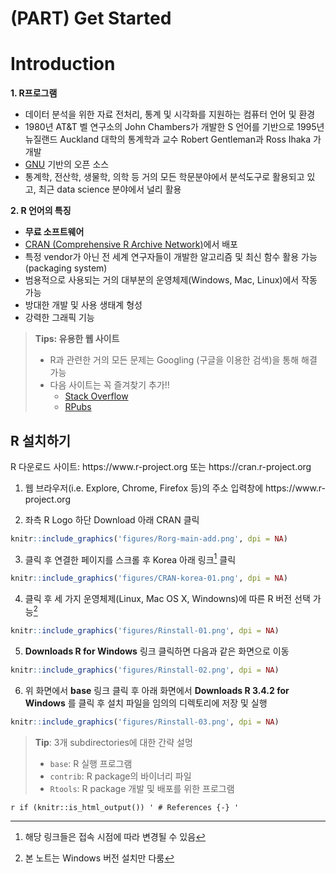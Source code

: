 \mainmatter


# (PART) Get Started {-}

# Introduction {#intro-chap}

**1. R프로그램**

   - 데이터 분석을 위한 자료 전처리, 통계 및 시각화를 지원하는 컴퓨터 언어 및 환경
   - 1980년 AT&T 벨 연구소의 John Chambers가 개발한 S 언어를 기반으로 1995년 뉴질랜드 Auckland 대학의 통계학과 교수 Robert Gentleman과 Ross Ihaka 가 개발
   - [GNU](https://en.wikipedia.org/wiki/GNU_Project) 기반의 오픈 소스
   - 통계학, 전산학, 생물학, 의학 등 거의 모든 학문분야에서 분석도구로 활용되고 있고, 최근 data science 분야에서 널리 활용


**2. R 언어의 특징**

   - **무료 소프트웨어**
   - [CRAN (Comprehensive R Archive Network)](http://cran.r-project.org/web/view)에서 배포
   - 특정 vendor가 아닌 전 세계 연구자들이 개발한 알고리즘 및 최신 함수 활용 가능(packaging system)
   - 범용적으로 사용되는 거의 대부분의 운영체제(Windows, Mac, Linux)에서 작동 가능
   - 방대한 개발 및 사용 생태계 형성 
   - 강력한 그래픽 기능

> **Tips: 유용한 웹 사이트**
>
> - R과 관련한 거의 모든 문제는 Googling (구글을 이용한 검색)을 통해 해결 가능
> - 다음 사이트는 꼭 즐겨찾기 추가!!
>    - [Stack Overflow](https://stackoverflow.com)
>    - [RPubs](https://rpubs.com/)


## R 설치하기 {#installation}

R 다운로드 사이트: https://www.r-project.org 또는 https://cran.r-project.org

1. 웹 브라우저(i.e. Explore, Chrome, Firefox 등)의 주소 입력창에 https://www.r-project.org

2. 좌측 R Logo 하단 Download 아래 CRAN 클릭

```r
knitr::include_graphics('figures/Rorg-main-add.png', dpi = NA)
```


3. 클릭 후 연결한 페이지를 스크롤 후 Korea 아래 링크^[해당 링크들은 접속 시점에 따라 변경될 수 있음] 클릭 


```r
knitr::include_graphics('figures/CRAN-korea-01.png', dpi = NA)
```


4. 클릭 후 세 가지 운영체제(Linux, Mac OS X, Windowns)에 따른 R 버전 선택 가능^[본 노트는 Windows 버전 설치만 다룸]


```r
knitr::include_graphics('figures/Rinstall-01.png', dpi = NA)
```

5. **Downloads R for Windows** 링크 클릭하면 다음과 같은 화면으로 이동

```r
knitr::include_graphics('figures/Rinstall-02.png', dpi = NA)
```

6. 위 화면에서 **base** 링크 클릭 후 아래 화면에서 **Downloads R 3.4.2 for Windows** 를 클릭 후 설치 파일을 임의의 디렉토리에 저장 및 실행

```r
knitr::include_graphics('figures/Rinstall-03.png', dpi = NA)
```


> **Tip**: 3개 subdirectories에 대한 간략 설멍
>
>    - `base`: R 실행 프로그램 
>    - `contrib`: R package의 바이너리 파일 
>    - `Rtools`: R package 개발 및 배포를 위한 프로그램


<!-- 8. 다운로드한 파일을 실행하면 아래와 같은 대화창이 나타남 -->
<!--     - 한국어 선택 $\rightarrow$ 환영 화면에서 [다음(N)>] 클릭 -->

<!-- \begin{figure}[H] -->
<!-- { -->
<!--   \centering -->
<!--   \includegraphics[width = 14cm, height = 11cm]{Figures/R-install-F01.png} -->
<!--   \caption[R 설치과정 01]{R 설치과정 01}\label{fig:R-install-06} -->
<!-- } -->
<!-- \end{figure}  -->

<!-- 9. GNU 라이센스에 대한 설명 및 동의 여부([다음(N)>]) 클릭 (그림 \ref{fig:R-install-07}) -->

<!-- \begin{figure}[H] -->
<!-- { -->
<!--   \centering -->
<!--   \includegraphics[width = 8cm, height = 8cm]{Figures/R-install-F02.png} -->
<!--   \caption[R GNU general license]{R GNU general license}\label{fig:R-install-07} -->
<!-- } -->
<!-- \end{figure}  -->

<!-- 10. 설치 디렉토리 설정 및 구성요소 설지 여부 -->
<!--     - 원하는 디렉토리 설정(예: `C:\R\R-3.4.2`) (그림 \ref{fig:R-install-08}) -->
<!--     - 기본 프로그램("Core Files"), 32 또는 64 bit 용 설치 파일, R console 한글 번역 모두 체크 뒤 [다음(N)>] 클릭 (그림 \ref{fig:R-install-09}) -->

<!-- \begin{figure}[H] -->
<!-- { -->
<!--   \centering -->
<!--   \includegraphics[width = 15cm, height = 10cm]{Figures/R-install-F03.png} -->
<!--   \caption[R 설치 디렉토리 설정]{R 설치 디렉토리 설정}\label{fig:R-install-08} -->
<!-- } -->
<!-- \end{figure}      -->

<!-- \begin{figure}[H] -->
<!-- { -->
<!--   \centering -->
<!--   \includegraphics[width = 8cm, height = 8cm]{Figures/R-install-F04.png} -->
<!--   \caption[R 구성요소 설치]{R 구성요소 설치}\label{fig:R-install-09} -->
<!-- } -->
<!-- \end{figure} -->


`r if (knitr::is_html_output()) '
# References {-}
'`
   

